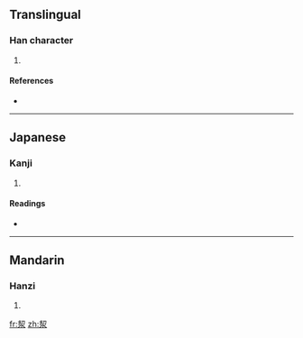 ==Translingual==

===Han character===
{{Han char|rn=85|rad=水|as=06|sn=9|four=5723<sub>2</sub>|canj=手竹水 (QHE), X手竹水 (XQHE)}}

# {{defn|Han|sort=水06}}

====References====
* {{Han ref|kx=0622.040|dkj=17409|hdz=31601.020|uh=6D2F|ud=27951|bh=D25E|bd=53854}}

----

==Japanese==

===Kanji===
{{ja-kanji|grade=|rs=水06}}

# {{defn|Japanese|sort=水06}}

====Readings====
* {{ja-readings|on=[[けつ]] (ketsu)|kun=[[いさぎよおい]] (isagiyooi)}}

----

==Mandarin==

===Hanzi===
{{cmn-hanzi|pin=[[jié]] ([[jie2]]), [[qiè]] ([[qie4]])|wg=chieh<sup>2</sup>, ch'ieh<sup>4</sup>}}

# {{defn|Mandarin|sort=水06}}

[[fr:洯]]
[[zh:洯]]